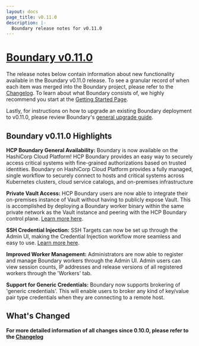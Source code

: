 ```yaml
---
layout: docs
page_title: v0.11.0
description: |-
  Boundary release notes for v0.11.0
---
```


# [Boundary v0.11.0](https://www.boundaryproject.io/downloads)

The release notes below contain information about new functionality available in the Boundary v0.11.0 release. To see a granular record of when each item was 
merged into the Boundary project, please refer to the [Changelog](https://github.com/hashicorp/boundary/blob/main/CHANGELOG.md). To learn about what Boundary 
consists of, we highly recommend you start at the [Getting Started Page](/docs/getting-started).

Lastly, for instructions on how to upgrade an existing Boundary deployment to v0.11.0, please review Boundary's 
[general upgrade guide](https://learn.hashicorp.com/tutorials/boundary/upgrade-version).

## Boundary v0.11.0 Highlights

**HCP Boundary General Availability:** Boundary is now available on the HashiCorp Cloud Platform! HCP Boundary provides an easy way to securely access critical 
systems with fine-grained authorizations based on trusted identities. Boundary on HashiCorp Cloud Platform provides a fully managed, single workflow to securely 
connect to hosts and critical systems across Kubernetes clusters, cloud service catalogs, and on-premises infrastructure

**Private Vault Access:** HCP Boundary users are now able to integrate their on-premises instance of Vault without having to publicly expose Vault. This is 
accomplished by deploying a Boundary worker binary within the same private network as the Vault instance and peering with the HCP Boundary control plane. 
[Learn more here](https://learn.hashicorp.com/tutorials/boundary/hcp-vault-cred-brokering-quickstart).

**SSH Credential Injection:** SSH Targets can now be set up through the Admin UI, making the Credential Injection workflow more seamless and easy to use. 
[Learn more here](https://learn.hashicorp.com/tutorials/boundary/hcp-ssh-cred-injection?in=boundary/hcp-administration).

**Improved Worker Management:** Administrators are now able to register and manage Boundary workers through the Admin UI. Admin users can view session counts, 
IP addresses and release versions of all registered workers through the 'Workers' tab.

**Support for Generic Credentials:** Boundary now supports brokering of 'generic credentials'. This will enable users to broker any kind of key/value pair type 
credentials when they are connecting to a remote host.




## What's Changed


**For more detailed information of all changes since 0.10.0, please refer to the [Changelog](https://github.com/hashicorp/boundary/blob/main/CHANGELOG.md)**
